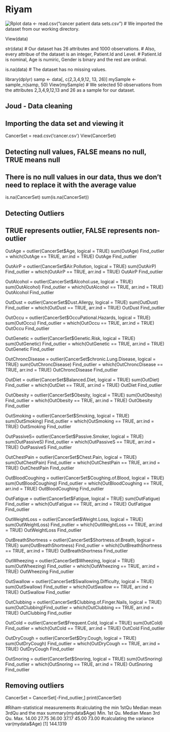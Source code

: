 # Riyam
![Rplot](https://github.com/RiyamAmin/Group6project/assets/144916235/b71b3c1b-1b59-45b2-b4bf-47afda869ef2)
data <- read.csv("cancer patient data sets.csv")
# We imported the dataset from our working directory.

View(data)

str(data)
# Our dataset has 26 attributes and 1000 observations.
# Also, every attribue of the dataset is an integer, Patient.Id and Level.
# Patient.Id is nominal, Age is numiric, Gender is binary and the rest are ordinal.

is.na(data)
# The dataset has no missing values.

library(dplyr)
samp <- data[, c(2,3,4,9,12, 13, 26)]
mySample <- sample_n(samp, 50)
View(mySample)
# We selected 50 observations from the attributes 2,3,4,9,12,13 and 26 as a sample for our dataset.

#########################

## Joud - Data cleaning
## Importing the data set and viewing it
CancerSet = read.csv('cancer.csv')
View(CancerSet)


## Detecting null values, FALSE means no null, TRUE means null
## There is no null values in our data, thus we don't need to replace it with the average value
is.na(CancerSet)
sum(is.na(CancerSet))


## Detecting Outliers
## TRUE represents outlier, FALSE represents non-outlier

OutAge = outlier(CancerSet$Age, logical = TRUE)
sum(OutAge)
Find_outlier = which(OutAge == TRUE, arr.ind = TRUE)
OutAge
Find_outlier


OutAirP = outlier(CancerSet$Air.Pollution, logical = TRUE)
sum(OutAirP)
Find_outlier = which(OutAirP == TRUE, arr.ind = TRUE)
OutAirP
Find_outlier

OutAlcohol = outlier(CancerSet$Alcohol.use, logical = TRUE)
sum(OutAlcohol)
Find_outlier = which(OutAlcohol == TRUE, arr.ind = TRUE)
OutAlcohol
Find_outlier

OutDust = outlier(CancerSet$Dust.Allergy, logical = TRUE)
sum(OutDust)
Find_outlier = which(OutDust == TRUE, arr.ind = TRUE)
OutDust
Find_outlier

OutOccu = outlier(CancerSet$OccuPational.Hazards, logical = TRUE)
sum(OutOccu)
Find_outlier = which(OutOccu == TRUE, arr.ind = TRUE)
OutOccu
Find_outlier

OutGenetic = outlier(CancerSet$Genetic.Risk, logical = TRUE)
sum(OutGenetic)
Find_outlier = which(OutGenetic == TRUE, arr.ind = TRUE)
OutGenetic
Find_outlier

OutChroncDisease = outlier(CancerSet$chronic.Lung.Disease, logical = TRUE)
sum(OutChroncDisease)
Find_outlier = which(OutChroncDisease == TRUE, arr.ind = TRUE)
OutChroncDisease
Find_outlier

OutDiet = outlier(CancerSet$Balanced.Diet, logical = TRUE)
sum(OutDiet)
Find_outlier = which(OutDiet == TRUE, arr.ind = TRUE)
OutDiet
Find_outlier

OutObesity = outlier(CancerSet$Obesity, logical = TRUE)
sum(OutObesity)
Find_outlier = which(OutObesity == TRUE, arr.ind = TRUE)
OutObesity
Find_outlier

OutSmoking = outlier(CancerSet$Smoking, logical = TRUE)
sum(OutSmoking)
Find_outlier = which(OutSmoking == TRUE, arr.ind = TRUE)
OutSmoking
Find_outlier

OutPassiveS= outlier(CancerSet$Passive.Smoker, logical = TRUE)
sum(OutPassiveS)
Find_outlier = which(OutPassiveS == TRUE, arr.ind = TRUE)
OutPassiveS
Find_outlier

OutChestPain = outlier(CancerSet$Chest.Pain, logical = TRUE)
sum(OutChestPain)
Find_outlier = which(OutChestPain == TRUE, arr.ind = TRUE)
OutChestPain
Find_outlier

OutBloodCoughing = outlier(CancerSet$Coughing.of.Blood, logical = TRUE)
sum(OutBloodCoughing)
Find_outlier = which(OutBloodCoughing == TRUE, arr.ind = TRUE)
OutBloodCoughing
Find_outlier

OutFatigue = outlier(CancerSet$Fatigue, logical = TRUE)
sum(OutFatigue)
Find_outlier = which(OutFatigue == TRUE, arr.ind = TRUE)
OutFatigue
Find_outlier

OutWeightLoss = outlier(CancerSet$Weight.Loss, logical = TRUE)
sum(OutWeightLoss)
Find_outlier = which(OutWeightLoss == TRUE, arr.ind = TRUE)
OutWeightLoss
Find_outlier

OutBreathShortness = outlier(CancerSet$Shortness.of.Breath, logical = TRUE)
sum(OutBreathShortness)
Find_outlier = which(OutBreathShortness == TRUE, arr.ind = TRUE)
OutBreathShortness
Find_outlier

OutWheezing = outlier(CancerSet$Wheezing, logical = TRUE)
sum(OutWheezing)
Find_outlier = which(OutWheezing == TRUE, arr.ind = TRUE)
OutWheezing
Find_outlier

OutSwallow = outlier(CancerSet$Swallowing.Difficulty, logical = TRUE)
sum(OutSwallow)
Find_outlier = which(OutSwallow == TRUE, arr.ind = TRUE)
OutSwallow
Find_outlier

OutClubbing = outlier(CancerSet$Clubbing.of.Finger.Nails, logical = TRUE)
sum(OutClubbing)Find_outlier = which(OutClubbing == TRUE, arr.ind = TRUE)
OutClubbing
Find_outlier

OutCold = outlier(CancerSet$Frequent.Cold, logical = TRUE)
sum(OutCold)
Find_outlier = which(OutCold == TRUE, arr.ind = TRUE)
OutCold
Find_outlier

OutDryCough = outlier(CancerSet$Dry.Cough, logical = TRUE)
sum(OutDryCough)
Find_outlier = which(OutDryCough == TRUE, arr.ind = TRUE)
OutDryCough
Find_outlier

OutSnoring = outlier(CancerSet$Snoring, logical = TRUE)
sum(OutSnoring)
Find_outlier = which(OutSnoring == TRUE, arr.ind = TRUE)
OutSnoring
Find_outlier

## Removing outliers
CancerSet = CancerSet[-Find_outlier,]
print(CancerSet)


###################
#Riham-statistical measurements 
#calculating the min 1stQu Median mean 3rdQu and the max
summary(mydata$Age)
   Min. 1st Qu.  Median    Mean 3rd Qu.    Max. 
  14.00   27.75   36.00   37.17   45.00   73.00 
#calculating the variance
var(mydata$Age)
[1] 144.1319
